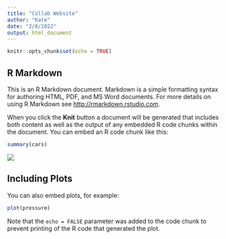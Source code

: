 ```yaml
---
title: "Collab Website"
author: "Kate"
date: "2/8/2022"
output: html_document
---
```


```r
knitr::opts_chunk$set(echo = TRUE)
```

## R Markdown

This is an R Markdown document. Markdown is a simple formatting syntax for authoring HTML, PDF, and MS Word documents. For more details on using R Markdown see <http://rmarkdown.rstudio.com>.

When you click the **Knit** button a document will be generated that includes both content as well as the output of any embedded R code chunks within the document. You can embed an R code chunk like this:

```r
summary(cars)
```

![](https://www.google.com/url?sa=i&url=https%3A%2F%2Funsplash.com%2Fs%2Fphotos%2Fbaby-face&psig=AOvVaw1ymgYEzmPFTU6WOHdKGwWA&ust=1644420543359000&source=images&cd=vfe&ved=0CAsQjRxqFwoTCOC_loW28PUCFQAAAAAdAAAAABAD)

## Including Plots

You can also embed plots, for example:

```r
plot(pressure)
```

Note that the `echo = FALSE` parameter was added to the code chunk to prevent printing of the R code that generated the plot.
